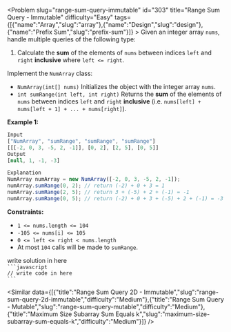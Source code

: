 
<Problem slug="range-sum-query-immutable" id="303" title="Range Sum Query - Immutable" difficulty="Easy" tags={[{"name":"Array","slug":"array"},{"name":"Design","slug":"design"},{"name":"Prefix Sum","slug":"prefix-sum"}]} >
    Given an integer array `nums`, handle multiple queries of the following type:

1.  Calculate the **sum** of the elements of `nums` between indices `left` and `right` **inclusive** where `left <= right`.

Implement the `NumArray` class:

*   `NumArray(int[] nums)` Initializes the object with the integer array `nums`.
*   `int sumRange(int left, int right)` Returns the **sum** of the elements of `nums` between indices `left` and `right` **inclusive** (i.e. `nums[left] + nums[left + 1] + ... + nums[right]`).

**Example 1:**

```javascript 
Input
["NumArray", "sumRange", "sumRange", "sumRange"]
[[[-2, 0, 3, -5, 2, -1]], [0, 2], [2, 5], [0, 5]]
Output
[null, 1, -1, -3]

Explanation
NumArray numArray = new NumArray([-2, 0, 3, -5, 2, -1]);
numArray.sumRange(0, 2); // return (-2) + 0 + 3 = 1
numArray.sumRange(2, 5); // return 3 + (-5) + 2 + (-1) = -1
numArray.sumRange(0, 5); // return (-2) + 0 + 3 + (-5) + 2 + (-1) = -3

```

**Constraints:**

*   `1 <= nums.length <= 104`
*   `-105 <= nums[i] <= 105`
*   `0 <= left <= right < nums.length`
*   At most `104` calls will be made to `sumRange`.
</Problem >

<Solution>
write solution in here
</Solution>

<Code>
```javascript
// write code in here
```
</Code>

<Similar data={[{"title":"Range Sum Query 2D - Immutable","slug":"range-sum-query-2d-immutable","difficulty":"Medium"},{"title":"Range Sum Query - Mutable","slug":"range-sum-query-mutable","difficulty":"Medium"},{"title":"Maximum Size Subarray Sum Equals k","slug":"maximum-size-subarray-sum-equals-k","difficulty":"Medium"}]} />
